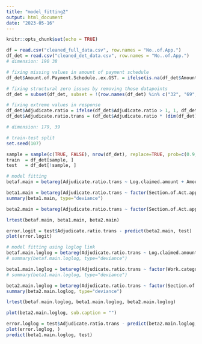 ```yaml
---
title: "model_fitting2"
output: html_document
date: "2023-05-16"
---
```


```r
knitr::opts_chunk$set(echo = TRUE)
```

```r
df = read.csv("cleaned_full_data.csv", row.names = "No..of.App.")
df_det = read.csv("cleaned_det_data.csv", row.names = "No..of.App.")
# dimension: 190 38
```

```r
# fixing missing values in amount of payment schedule
df_det$Amount.of.Payment.Schedule..ex.GST. = ifelse(is.na(df_det$Amount.of.Payment.Schedule..ex.GST.), 0, df_det$Amount.of.Payment.Schedule..ex.GST.)

# fixing structural zero issues by removing those datapoints
df_det = subset(df_det, subset = !(row.names(df_det) %in% c("32", "69", "97", "109", "151", "56", "111", "113", "208", "222", "124")))

# fixing extreme values in response
df_det$Adjudicate.ratio = ifelse(df_det$Adjudicate.ratio > 1, 1, df_det$Adjudicate.ratio)
df_det$Adjudicate.ratio.trans = (df_det$Adjudicate.ratio * (dim(df_det)[1] - 1) + 0.5) / dim(df_det)[1]

# dimension: 179, 39
```

```r
# train-test split
set.seed(107)

sample = sample(c(TRUE, FALSE), nrow(df_det), replace=TRUE, prob=c(0.9,0.1))
train  = df_det[sample, ]
test   = df_det[!sample, ]
```

```r
# model fitting
betaf.main = betareg(Adjudicate.ratio.trans ~ Log.claimed.amount + Amount.of.Payment.Schedule..ex.GST. + factor(Region.name) + factor(Work.category) + factor(Section.of.Act.application.made.under) + factor(Business.Type.Activity..Claimant.) + factor(Business.Structure..Claimant.) + factor(Claimant.advisers) + factor(Business.Type.Activity..Respondent.) + factor(Business.Structure..Respondent.) + factor(Respondent.advisers) + factor(s21.2B..new.reasons.provided.by.Respondent) + factor(s22.4..b..extension.of.time.sought), data = train, link="logit")

beta1.main = betareg(Adjudicate.ratio.trans ~ factor(Section.of.Act.application.made.under) + factor(Claimant.advisers) + factor(Business.Type.Activity..Respondent.), data = train, link="logit")
summary(beta1.main, type="deviance")

beta2.main = betareg(Adjudicate.ratio.trans ~ factor(Section.of.Act.application.made.under) + factor(Claimant.advisers), data = train, link="logit")

lrtest(betaf.main, beta1.main, beta2.main)
```
```r
error.logit = test$Adjudicate.ratio.trans - predict(beta2.main, test)
plot(error.logit)
```

```r
# model fitting using loglog link
betaf.main.loglog = betareg(Adjudicate.ratio.trans ~ Log.claimed.amount + Amount.of.Payment.Schedule..ex.GST. + factor(Region.name) + factor(Work.category) + factor(Section.of.Act.application.made.under) + factor(Business.Type.Activity..Claimant.) + factor(Business.Structure..Claimant.) + factor(Claimant.advisers) + factor(Business.Type.Activity..Respondent.) + factor(Business.Structure..Respondent.) + factor(Respondent.advisers) + factor(s21.2B..new.reasons.provided.by.Respondent) + factor(s22.4..b..extension.of.time.sought), data = train, link="loglog")
# summary(betaf.main.loglog, type="deviance")

beta1.main.loglog = betareg(Adjudicate.ratio.trans ~ factor(Work.category) + factor(Section.of.Act.application.made.under) + factor(Claimant.advisers) + factor(Business.Type.Activity..Respondent.), data = train, link="loglog")
# summary(beta1.main.loglog, type="deviance")

beta2.main.loglog = betareg(Adjudicate.ratio.trans ~ factor(Section.of.Act.application.made.under) + factor(Claimant.advisers), data = train, link="loglog")
summary(beta2.main.loglog, type="deviance")

lrtest(betaf.main.loglog, beta1.main.loglog, beta2.main.loglog)
```

```r
plot(beta2.main.loglog, sub.caption = "")
```

```r
error.loglog = test$Adjudicate.ratio.trans - predict(beta2.main.loglog, test)
plot(error.loglog, )
predict(beta1.main.loglog, test)
```


